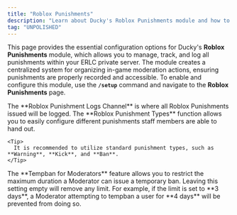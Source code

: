 ```yaml
---
title: "Roblox Punishments"
description: "Learn about Ducky's Roblox Punishments module and how to configure it."
tag: "UNPOLISHED"
---
```


This page provides the essential configuration options for Ducky's **Roblox Punishments** module, which allows you to manage, track, and log all punishments within your ERLC private server. The module creates a centralized system for organizing in-game moderation actions, ensuring punishments are properly recorded and accessible. To enable and configure this module, use the **`/setup`** command and navigate to the **Roblox Punishments** page.

<Steps>
  <Step title="Roblox Punishment Logs Channel:" titleSize="h2">
    The **Roblox Punishment Logs Channel** is where all Roblox Punishments issued will be logged.
  </Step>
  <Step title="Roblox Punishment Types" titleSize="h2">
    The **Roblox Punishment Types** function allows you to easily configure different punishments staff members are able to hand out.

    <Tip>
      It is recommended to utilize standard punishment types, such as **Warning**, **Kick**, and **Ban**.
    </Tip>
  </Step>
  <Step title="Tempban for Moderators" titleSize="h2">
    The **Tempban for Moderators** feature allows you to restrict the maximum duration a Moderator can issue a temporary ban. Leaving this setting empty will remove any limit. For example, if the limit is set to **3 days**, a Moderator attempting to tempban a user for **4 days** will be prevented from doing so.
  </Step>
</Steps>
